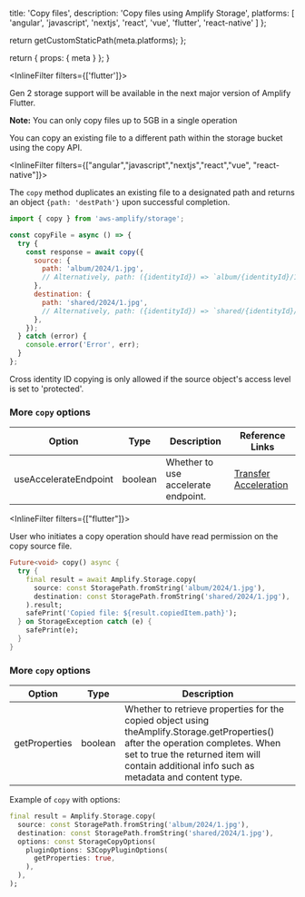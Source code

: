 
  title: 'Copy files',
  description: 'Copy files using Amplify Storage',
  platforms: [
    'angular',
    'javascript',
    'nextjs',
    'react',
    'vue',
    'flutter',
    'react-native'
  ]
};

  return getCustomStaticPath(meta.platforms);
};

  return {
    props: {
      meta
    }
  };
}

<InlineFilter filters={['flutter']}>
<Callout warning>

Gen 2 storage support will be available in the next major version of Amplify Flutter.

</Callout>
</InlineFilter>

<Callout>

**Note:** You can only copy files up to 5GB in a single operation

</Callout>

You can copy an existing file to a different path within the storage bucket using the copy API.

<InlineFilter filters={["angular","javascript","nextjs","react","vue", "react-native"]}>

The `copy` method duplicates an existing file to a designated path and returns an object `{path: 'destPath'}` upon successful completion.

```javascript
import { copy } from 'aws-amplify/storage';

const copyFile = async () => {
  try {
    const response = await copy({
      source: {
        path: 'album/2024/1.jpg',
        // Alternatively, path: ({identityId}) => `album/{identityId}/1.jpg`
      },
      destination: {
        path: 'shared/2024/1.jpg',
        // Alternatively, path: ({identityId}) => `shared/{identityId}/1.jpg`
      },
    });
  } catch (error) {
    console.error('Error', err);
  }
};
```

<Callout>

Cross identity ID copying is only allowed if the source object's access level is set to 'protected'.

</Callout>

### More `copy` options

Option | Type | Description | Reference Links |
| -- | -- | ----------- | -- |
| useAccelerateEndpoint | boolean | Whether to use accelerate endpoint. | [Transfer Acceleration](/[platform]/build-a-backend/storage/extend-s3-resources/#example---enable-transfer-acceleration) |

</InlineFilter>

<InlineFilter filters={["flutter"]}>

User who initiates a copy operation should have read permission on the copy source file.

```dart
Future<void> copy() async {
  try {
    final result = await Amplify.Storage.copy(
      source: const StoragePath.fromString('album/2024/1.jpg'),
      destination: const StoragePath.fromString('shared/2024/1.jpg'),
    ).result;
    safePrint('Copied file: ${result.copiedItem.path}');
  } on StorageException catch (e) {
    safePrint(e);
  }
}
```

### More `copy` options

Option | Type | Description |
| -- | -- | ----------- |
| getProperties | boolean | Whether to retrieve properties for the copied object using theAmplify.Storage.getProperties() after the operation completes. When set to true the returned item will contain additional info such as metadata and content type. |

Example of `copy` with options:

```dart
final result = Amplify.Storage.copy(
  source: const StoragePath.fromString('album/2024/1.jpg'),
  destination: const StoragePath.fromString('shared/2024/1.jpg'),
  options: const StorageCopyOptions(
    pluginOptions: S3CopyPluginOptions(
      getProperties: true,
    ),
  ),
);
```

</InlineFilter>
